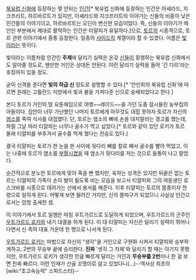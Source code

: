 [[북유럽 신화]]에 등장하는 몇 안되는 [[인간]][* 북유럽 신화에 등장하는 인간은 아셰라드, 지크프리트, 하르바르트가 있지만, 아셰라드와 지크프리트의 이야기는 신들의 비중이 낮은 인간들의 이야기이고, 하르바르트는 오딘이 변신한 모습이었다. 즉, 신들의 이야기가 메인인 부분에서 제대로 활약하는 인간은 티얄피가 유일하다.]으로, [[토르]]의 시종격으로, 토르 관련 이야기에서 종종 등장한다. 일종의 [[사이드킥]] 계열이라 할 수 있겠다. 이름은 [[빛]]이라는 뜻이다.

빛이라는 이름처럼 인간인 '''주제'''에 달리기 실력은 온갖 [[신]]들이 횡행하는 북유럽 신화에서도 알아줄 정도로, 웬만한 거인은 상대돈 안된다. 이런 달리기 실력을 들어 '긴 다리'라는 호칭까지 있을 정도.

굳이 신격을 준다면 '''빛의 하급 신''' 정도로 설명할 수 있다.[* '안인희의 북유럽 신화'에 따르면 원래는 고틀란드 지방에서 빛과 불을 가져다준 신으로 숭배되었다고 한다.]


본디 토르가 거인의 땅 요툰헤임으로 여행~~레이드~~을 가던 도중 잠시들린 농부집의 아들이다. 집안이 너무 가난했던 나머지 토르에게 아무것도 대접 못하자 토르가 자신의 [[염소]]를 죽여 식사를 대접했다. 단, 토르는 염소의 뼈에 손을 대지말라는 경고를 했는데, 하필 그날 따라 티얄피는 너무나 골수가 먹고 싶었다.[* 토르와 같이 있던 로키가 토르 몰래 티얄피를 부추겨서 골수를 먹게 했다는 전승도 있다.]

결국 티얄피는 토르가 한 눈을 판 사이에 뒷다리 뼈를 칼로 째서 골수를 빨아 먹었고, 이는 나중에 토르가 염소를 [[부활]]시켰을 때 염소가 뒷다리를 저는 것으로 들통이 나고 말았다.

순간적으로 분노한 토르에게 맞아 죽을 뻔 했지만, 욱하는 성격은 있지만 뒤끝은 없는 토르는 티얄피의 가족이 손이 발이 될도록 비는 모습을 보고서 티얄피와 그의 여동생인 로스크바를 시종으로 데려가는 선에서 용서를 해준다. 이후 티얄피는 토르의 몸종이자 전령으로 일하게 된다. 어떻게 보면 팔려간 거지만, 신의 쫄따구가 되었으니 사실상 인간으로서는 엄청 출세한 셈.

이 이야기에서 토르 일행은 마침 우트가르드로 도달하게 되었으며, 우트가르드의 군주인 [[우트가르드 로키]]와 내기 대결을 하게 된다. 이 대 티얄피는 자신은 달리기 실력이 뛰어나다면서 신 측의 대표 가운데 한 명으로 나서게 된다.

[[우트가르드 로키]]는 마법으로 자신의 "생각"을 거인으로 구현화 시켜서 티얄피와 승부하게하고, 2번의 무승부 끝에 승리한다. '''진짜''' '생각 그 자체'와 달리기 할 때는 이기지 못했지만, 우트가르드 로키가 생각한 만큼 빠르게 달리는 거인과 '''무승부를 2번'''이나 한 걸 보면 진짜 빠르다. 이런 인재가 산골 꼬맹이로 살고 있었다니(…)--역사상 최초의 [wiki:"초고속능력" 스피드스터]--
